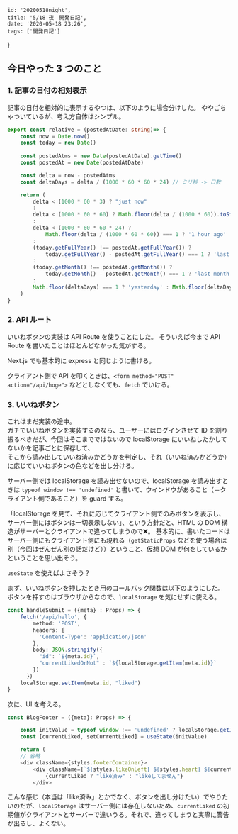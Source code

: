 
    id: '20200518night',
    title: '5/18 夜　開発日記',
    date: '2020-05-18 23:26',
    tags: ['開発日記']
}

## 今日やった 3 つのこと
### 1. 記事の日付の相対表示

記事の日付を相対的に表示するやつは、以下のように場合分けした。
ややごちゃついているが、考え方自体はシンプル。

```ts
export const relative = (postedAtDate: string)=> {
    const now = Date.now()
    const today = new Date()
    
    const postedAtms = new Date(postedAtDate).getTime()
    const postedAt = new Date(postedAtDate)

    const delta = now - postedAtms
    const deltaDays = delta / (1000 * 60 * 60 * 24) // ミリ秒 -> 日数

    return (
        delta < (1000 * 60 * 3) ? "just now"
        :
        delta < (1000 * 60 * 60) ? Math.floor(delta / (1000 * 60)).toString() + ' minutes ago'
        :
        delta < (1000 * 60 * 60 * 24) ? 
            Math.floor(delta / (1000 * 60 * 60)) === 1 ? '1 hour ago' : Math.floor(delta / (1000 * 60 * 60)).toString() + ' hours ago'
        : 
        (today.getFullYear() !== postedAt.getFullYear()) ? 
            today.getFullYear() - postedAt.getFullYear() === 1 ? 'last year' : Math.floor(today.getFullYear() - postedAt.getFullYear()).toString() + ' years ago' 
        :
        (today.getMonth() !== postedAt.getMonth()) ? 
            today.getMonth() - postedAt.getMonth() === 1 ? 'last month' : Math.floor(today.getMonth() - postedAt.getMonth()).toString() + ' months ago'
        :
        Math.floor(deltaDays) === 1 ? 'yesterday' : Math.floor(deltaDays).toString() + ' days ago'
    )
}
```

### 2. API ルート

いいねボタンの実装は API Route を使うことにした。
そういえば今まで API Route を書いたことはほとんどなかった気がする。

Next.js でも基本的に express と同じように書ける。

クライアント側で API を叩くときは、`<form method="POST" action="/api/hoge">` などとしなくても、`fetch` でいける。

### 3. いいねボタン

これはまだ実装の途中。  
ガチでいいねボタンを実装するのなら、ユーザーにはログインさせて ID を割り振るべきだが、今回はそこまでではないので localStorage にいいねしたかしてないかを記事ごとに保存して、  
そこから読み出していいね済みかどうかを判定し、それ（いいね済みかどうか）に応じていいねボタンの色などを出し分ける。

サーバー側では localStorage を読み出せないので、localStorage を読み出すときは `typeof window !== 'undefined'` と書いて、ウインドウがあること（＝クライアント側であること）を guard する。

「localStorage を見て、それに応じてクライアント側でのみボタンを表示し、サーバー側にはボタンは一切表示しない」、という方針だと、HTML の DOM 構造がサーバーとクライアントで違ってしまうので❌。
基本的に、書いたコードはサーバー側にもクライアント側にも現れる（`getStaticProps` などを使う場合は別（今回はぜんぜん別の話だけど））ということ、仮想 DOM が何をしているかということを思い出そう。

`useState` を使えばよさそう？

まず、いいねボタンを押したとき用のコールバック関数は以下のようにした。
ボタンを押すのはブラウザからなので、`localStorage` を気にせずに使える。

```ts
const handleSubmit = ({meta} : Props) => {
    fetch('/api/hello', {
        method: 'POST',
        headers: {
          'Content-Type': 'application/json'
        },
        body: JSON.stringify({
          "id": `${meta.id}`,
          "currentLikedOrNot" : `${localStorage.getItem(meta.id)}`
        })
      })
    localStorage.setItem(meta.id, "liked")
}
```

次に、UI を考える。

```ts
const BlogFooter = ({meta}: Props) => {

    const initValue = typeof window !== 'undefined' ? localStorage.getItem(meta.id) === 'liked' : false 
    const [currentLiked, setCurrentLiked] = useState(initValue)

    return (
    // 省略
    <div className={styles.footerContainer}>
        <div className={`${styles.likeOnLeft} ${styles.heart} ${currentLiked}`} onClick={() => { handleSubmit({meta}); setCurrentLiked(!currentLiked)}}>
            {currentLiked ? "like済み" : "likeしてません"}
        </div>
```

こんな感じ（本当は「like済み」とかでなく、ボタンを出し分けたい）でやりたいのだが、`localStorage` はサーバー側には存在しないため、`currentLiked` の初期値がクライアントとサーバーで違いうる。それで、違ってしまうと実際に警告が出るし、よくない。
